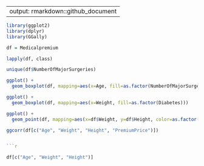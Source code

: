 
---
output: rmarkdown::github_document
---


```r
library(ggplot2)
library(dplyr)
library(GGally)

df = Medicalpremium

lapply(df, class)

unique(df$NumberOfMajorSurgeries)

ggplot() +
  geom_boxplot(df, mapping=aes(x=Age, fill=as.factor(NumberOfMajorSurgeries)))

```


```r
ggplot() +
  geom_boxplot(df, mapping=aes(x=Weight, fill=as.factor(Diabetes)))
```


```r
ggplot() +
  geom_point(df, mapping=aes(x=df$Weight, y=df$Height, color=as.factor(df$BloodPressureProblems)))
```


```r
ggcorr(df[c("Age", "Weight", "Height", "PremiumPrice")])


```r
```


```r

df[c("Age", "Weight", "Height")]
```


```r
```


```r
```


```r
```


```r
```


```r
```

